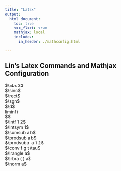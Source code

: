 ```yaml
---
title: "Latex"
output:
  html_document:
    toc: true
    toc_float: true
    mathjax: local
    includes:
      in_header: ./mathconfig.html

---
```


## Lin's Latex Commands and Mathjax Configuration

\abs[1] $\abs 2$  
\sinc $\sinc$  
\rect $\rect$  
\sgn $\sgn$  
\d $\d$  
\liminf[1] $\liminf t$  
\intinf $\intinf $  
\intf[2] $\intf 1 2$  
\intsym[1] $\intsym 1$  
\sumsub[2] $\sumsub a b$  
\sumsubtri[3]  
\prodsub[2] $\prodsub a b$  
\prodsubtri[3] $\prodsubtri a 1 2$  
\conv[4] $\conv f g t \tau$  
\lrangle[1] $\lrangle a$  
\lrbra[1] $\lrbra ( ) a$  
\norm[1] $\norm a$  
\rm[1] $\rm k$  
\t[1] $\t {abc}$  
\equtwo[4] $\equtwo 1 {x>0} 2{x\leq 0}$  
\equtri[6] $\equtri 1 2 3 4 5 6$  
\mattwo[4] $\mattwo 1 2 3 4$  
\mattri[9] $\mattri 1 2 3 4 5 6 7 8 9$  
---
\bra[1] $\bra 1$  
\sumsym[2] $\sumsym x 2$  
\var $\var$  
\cov $\cov$  
\a $\a$  
\b $\b$  
\h[1] $\h a$  
\etpi[1] $\etpi {t}$  
\etpin[1] $\etpin t$  
\tp $\tp$  







